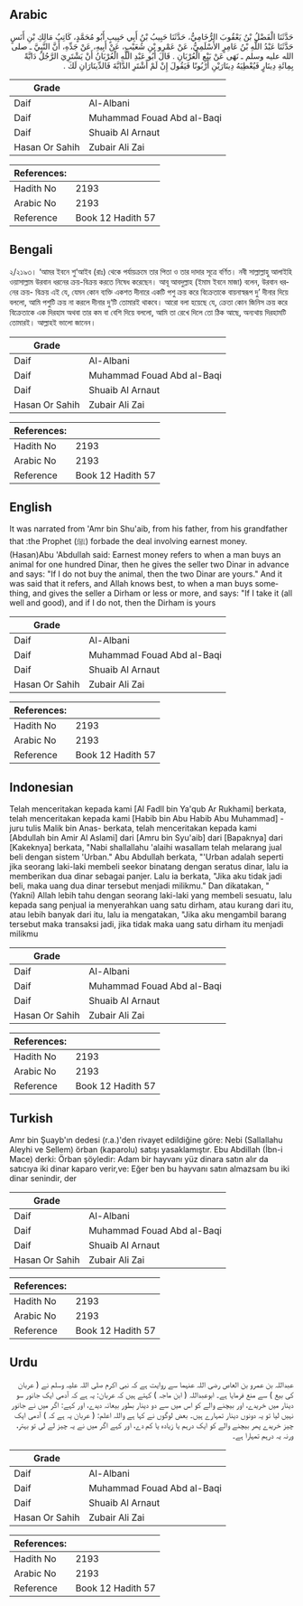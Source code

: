 ## Arabic


<div dir="rtl" lang="ar" style={{fontSize:'larger',backgroundColor:'#f8f9fa',padding:20}}>
حَدَّثَنَا الْفَضْلُ بْنُ يَعْقُوبَ الرُّخَامِيُّ، حَدَّثَنَا حَبِيبُ بْنُ أَبِي حَبِيبٍ أَبُو مُحَمَّدٍ، كَاتِبُ مَالِكِ بْنِ أَنَسٍ حَدَّثَنَا عَبْدُ اللَّهِ بْنُ عَامِرٍ الأَسْلَمِيُّ، عَنْ عَمْرِو بْنِ شُعَيْبٍ، عَنْ أَبِيهِ، عَنْ جَدِّهِ، أَنَّ النَّبِيَّ ـ صلى الله عليه وسلم ـ نَهَى عَنْ بَيْعِ الْعُرْبَانِ ‏.‏ قَالَ أَبُو عَبْدِ اللَّهِ الْعُرْبَانُ أَنْ يَشْتَرِيَ الرَّجُلُ دَابَّةً بِمِائَةِ دِينَارٍ فَيُعْطِيَهُ دِينَارَيْنِ أَرْبُونًا فَيَقُولَ إِنْ لَمْ أَشْتَرِ الدَّابَّةَ فَالدِّينَارَانِ لَكَ ‏.‏
</div>
<div style={{backgroundColor:'#f8f9fa',padding:20, marginBottom: 10}}><table> <thead> <tr> <th>Grade</th> <th></th> </tr> </thead> <tbody> <tr><td>Daif</td><td>Al-Albani</td></tr><tr><td>Daif</td><td>Muhammad Fouad Abd al-Baqi</td></tr><tr><td>Daif</td><td>Shuaib Al Arnaut</td></tr><tr><td>Hasan Or Sahih</td><td>Zubair Ali Zai</td></tr></tbody></table><table> <thead> <tr> <th>References:</th> <th></th> </tr> </thead> <tbody><tr><td>Hadith No</td><td>2193</td></tr><tr><td>Arabic No</td><td>2193</td></tr><tr><td>Reference</td><td>Book 12 Hadith 57</td></tr></tbody></table></div>

## Bengali


<div dir="ltr" lang="bn" style={{fontSize:'larger',backgroundColor:'#f8f9fa',padding:20}}>
২/২১৯৩। ‘আমর ইবনে শু‘আইব (রাঃ) থেকে পর্যায়ক্রমে তার পিতা ও তার দাদার সূত্রে বর্ণিত। নবী সাল্লাল্লাহু আলাইহি ওয়াসাল্লাম উরবান ধরনের ক্রয়-বিক্রয় করতে নিষেধ করেছেন। আবূ আবদুল্লাহ (ইমাম ইবনে মাজা) বলেন, উরবান ধরনের ক্রয়- বিক্রয় এই যে, যেমন কোন ব্যক্তি একশত দীনারে একটি পশু ক্রয় করে বিক্রেতাকে বায়নাস্বরূপ দু’ দীনার দিয়ে বললো, আমি পশুটি ক্রয় না করলে দীনার দু‘টি তোমারই থাকবে। আরো বলা হয়েছে যে, ক্রেতা কোন জিনিস ক্রয় করে বিক্রেতাকে এক দিরহাম অথবা তার কম বা বেশি দিয়ে বললো, আমি তা রেখে দিলে তো ঠিক আছে, অন্যথায় দিরহামটি তোমারই। আল্লাহই ভালো জানেন।
</div>
<div style={{backgroundColor:'#f8f9fa',padding:20, marginBottom: 10}}><table> <thead> <tr> <th>Grade</th> <th></th> </tr> </thead> <tbody> <tr><td>Daif</td><td>Al-Albani</td></tr><tr><td>Daif</td><td>Muhammad Fouad Abd al-Baqi</td></tr><tr><td>Daif</td><td>Shuaib Al Arnaut</td></tr><tr><td>Hasan Or Sahih</td><td>Zubair Ali Zai</td></tr></tbody></table><table> <thead> <tr> <th>References:</th> <th></th> </tr> </thead> <tbody><tr><td>Hadith No</td><td>2193</td></tr><tr><td>Arabic No</td><td>2193</td></tr><tr><td>Reference</td><td>Book 12 Hadith 57</td></tr></tbody></table></div>

## English


<div dir="ltr" lang="en" style={{fontSize:'larger',backgroundColor:'#f8f9fa',padding:20}}>
It was narrated from 'Amr bin Shu'aib, from his father, from his grandfather that :the Prophet (ﷺ) forbade the deal involving earnest money. (Hasan)Abu 'Abdullah said: Earnest money refers to when a man buys an animal for one hundred Dinar, then he gives the seller two Dinar in advance and says: "If I do not buy the animal, then the two Dinar are yours." And it was said that it refers, and Allah knows best, to when a man buys something, and gives the seller a Dirham or less or more, and says: "If I take it (all well and good), and if I do not, then the Dirham is yours
</div>
<div style={{backgroundColor:'#f8f9fa',padding:20, marginBottom: 10}}><table> <thead> <tr> <th>Grade</th> <th></th> </tr> </thead> <tbody> <tr><td>Daif</td><td>Al-Albani</td></tr><tr><td>Daif</td><td>Muhammad Fouad Abd al-Baqi</td></tr><tr><td>Daif</td><td>Shuaib Al Arnaut</td></tr><tr><td>Hasan Or Sahih</td><td>Zubair Ali Zai</td></tr></tbody></table><table> <thead> <tr> <th>References:</th> <th></th> </tr> </thead> <tbody><tr><td>Hadith No</td><td>2193</td></tr><tr><td>Arabic No</td><td>2193</td></tr><tr><td>Reference</td><td>Book 12 Hadith 57</td></tr></tbody></table></div>

## Indonesian


<div dir="ltr" lang="id" style={{fontSize:'larger',backgroundColor:'#f8f9fa',padding:20}}>
Telah menceritakan kepada kami [Al Fadll bin Ya'qub Ar Rukhami] berkata, telah menceritakan kepada kami [Habib bin Abu Habib Abu Muhammad] -juru tulis Malik bin Anas- berkata, telah menceritakan kepada kami [Abdullah bin Amir Al Aslami] dari [Amru bin Syu'aib] dari [Bapaknya] dari [Kakeknya] berkata, "Nabi shallallahu 'alaihi wasallam telah melarang jual beli dengan sistem 'Urban." Abu Abdullah berkata, "'Urban adalah seperti jika seorang laki-laki membeli seekor binatang dengan seratus dinar, lalu ia memberikan dua dinar sebagai panjer. Lalu ia berkata, "Jika aku tidak jadi beli, maka uang dua dinar tersebut menjadi milikmu." Dan dikatakan, "(Yakni) Allah lebih tahu dengan seorang laki-laki yang membeli sesuatu, lalu kepada sang penjual ia menyerahkan uang satu dirham, atau kurang dari itu, atau lebih banyak dari itu, lalu ia mengatakan, "Jika aku mengambil barang tersebut maka transaksi jadi, jika tidak maka uang satu dirham itu menjadi milikmu
</div>
<div style={{backgroundColor:'#f8f9fa',padding:20, marginBottom: 10}}><table> <thead> <tr> <th>Grade</th> <th></th> </tr> </thead> <tbody> <tr><td>Daif</td><td>Al-Albani</td></tr><tr><td>Daif</td><td>Muhammad Fouad Abd al-Baqi</td></tr><tr><td>Daif</td><td>Shuaib Al Arnaut</td></tr><tr><td>Hasan Or Sahih</td><td>Zubair Ali Zai</td></tr></tbody></table><table> <thead> <tr> <th>References:</th> <th></th> </tr> </thead> <tbody><tr><td>Hadith No</td><td>2193</td></tr><tr><td>Arabic No</td><td>2193</td></tr><tr><td>Reference</td><td>Book 12 Hadith 57</td></tr></tbody></table></div>

## Turkish


<div dir="ltr" lang="tr" style={{fontSize:'larger',backgroundColor:'#f8f9fa',padding:20}}>
Amr bin Şuayb'ın dedesi (r.a.)'den rivayet edildiğine göre: Nebi (Sallallahu Aleyhi ve Sellem) örban (kaparolu) satışı yasaklamıştır. Ebu Abdillah (İbn-i Mace) derki: Örban şöyledir: Adam bir hayvanı yüz dinara satın alır da satıcıya iki dinar kaparo verir,ve: Eğer ben bu hayvanı satın almazsam bu iki dinar senindir, der
</div>
<div style={{backgroundColor:'#f8f9fa',padding:20, marginBottom: 10}}><table> <thead> <tr> <th>Grade</th> <th></th> </tr> </thead> <tbody> <tr><td>Daif</td><td>Al-Albani</td></tr><tr><td>Daif</td><td>Muhammad Fouad Abd al-Baqi</td></tr><tr><td>Daif</td><td>Shuaib Al Arnaut</td></tr><tr><td>Hasan Or Sahih</td><td>Zubair Ali Zai</td></tr></tbody></table><table> <thead> <tr> <th>References:</th> <th></th> </tr> </thead> <tbody><tr><td>Hadith No</td><td>2193</td></tr><tr><td>Arabic No</td><td>2193</td></tr><tr><td>Reference</td><td>Book 12 Hadith 57</td></tr></tbody></table></div>

## Urdu


<div dir="rtl" lang="ur" style={{fontSize:'larger',backgroundColor:'#f8f9fa',padding:20}}>
عبداللہ بن عمرو بن العاص رضی اللہ عنہما سے روایت ہے کہ نبی اکرم صلی اللہ علیہ وسلم نے ( عربان کی بیع ) سے منع فرمایا ہے۔ ابوعبداللہ ( ابن ماجہ ) کہتے ہیں کہ عربان: یہ ہے کہ آدمی ایک جانور سو دینار میں خریدے، اور بیچنے والے کو اس میں سے دو دینار بطور بیعانہ دیدے، اور کہے: اگر میں نے جانور نہیں لیا تو یہ دونوں دینار تمہارے ہیں۔ بعض لوگوں نے کہا ہے واللہ اعلم: ( عربان یہ ہے کہ ) آدمی ایک چیز خریدے پھر بیچنے والے کو ایک درہم یا زیادہ یا کم دے، اور کہے اگر میں نے یہ چیز لے لی تو بہتر، ورنہ یہ درہم تمہارا ہے۔
</div>
<div style={{backgroundColor:'#f8f9fa',padding:20, marginBottom: 10}}><table> <thead> <tr> <th>Grade</th> <th></th> </tr> </thead> <tbody> <tr><td>Daif</td><td>Al-Albani</td></tr><tr><td>Daif</td><td>Muhammad Fouad Abd al-Baqi</td></tr><tr><td>Daif</td><td>Shuaib Al Arnaut</td></tr><tr><td>Hasan Or Sahih</td><td>Zubair Ali Zai</td></tr></tbody></table><table> <thead> <tr> <th>References:</th> <th></th> </tr> </thead> <tbody><tr><td>Hadith No</td><td>2193</td></tr><tr><td>Arabic No</td><td>2193</td></tr><tr><td>Reference</td><td>Book 12 Hadith 57</td></tr></tbody></table></div>